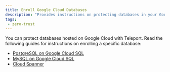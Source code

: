 ```yaml
---
title: Enroll Google Cloud Databases
description: "Provides instructions on protecting databases in your Google Cloud-managed infrastructure with Teleport."
tags:
 - zero-trust
---
```


You can protect databases hosted on Google Cloud with Teleport. Read the
following guides for instructions on enrolling a specific database:

- [PostgreSQL on Google Cloud SQL](postgres-cloudsql.mdx)
- [MySQL on Google Cloud SQL](mysql-cloudsql.mdx)
- [Cloud Spanner](spanner.mdx)
